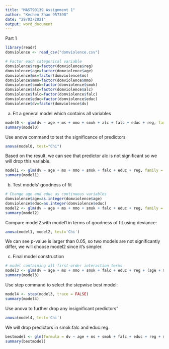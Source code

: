 ```yaml
---
title: "MAST90139 Assignment 1"
author: "Kechen Zhao 957398"
date: "29/03/2021"
output: word_document
---
```


Part 1
```r
library(readr)
domviolence <- read_csv("domviolence.csv")

# Factor each categorical variable
domviolence$reg=factor(domviolence$reg)
domviolence$age=factor(domviolence$age)
domviolence$ms=factor(domviolence$ms)
domviolence$mmo=factor(domviolence$mmo)
domviolence$smok=factor(domviolence$smok)
domviolence$alc=factor(domviolence$alc)
domviolence$falc=factor(domviolence$falc)
domviolence$educ=factor(domviolence$educ)
domviolence$dv=factor(domviolence$dv)
```
a. Fit a general model which contains all variables
```r
model0 <- glm(dv ~ age + ms + mmo + smok + alc + falc + educ + reg, family = binomial, domviolence)
summary(model0)
```
Use anova command to test the significance of predictors
```r
anova(model0, test="Chi")
```
Based on the result, we can see that predictor alc is not significant so we will drop this variable.
```r
model1 <- glm(dv ~ age + ms + mmo + smok + falc + educ + reg, family = binomial, domviolence)
summary(model1)
```
b. Test models' goodness of fit
```r
# Change age and educ as continuous variables
domviolence$age=as.integer(domviolence$age)
domviolence$educ=as.integer(domviolence$educ)
model2 <- glm(dv ~ age + ms + mmo + smok + falc + educ + reg, family = binomial, domviolence)
summary(model2)
```
Compare model2 with model1 in terms of goodness of fit using deviance: 
```r
anova(model1, model2, test='Chi')
```
We can see p-value is larger than 0.05, so two models are not significantly differ, we will choose model2 since it's simpler.

c. Final model construction
```r
# model containing all first-order interaction terms
model3 <- glm(dv ~ age + ms + mmo + smok + falc + educ + reg + (age + ms + mmo + smok + falc + educ + reg)^2, family = binomial, domviolence)
summary(model3)
```

Use step command to select the stepwise best model:
```r
model4 <- step(model3, trace = FALSE)
summary(model4)
```
Use anova to further drop any insignificant predictors"
```r
anova(model4, test='Chi')
```
We will drop predictors in smok:falc and educ:reg.
```r
bestmodel <- glm(formula = dv ~ age + ms + smok + falc + educ + reg + ms:falc, family = binomial, data = domviolence)
summary(bestmodel)
```

